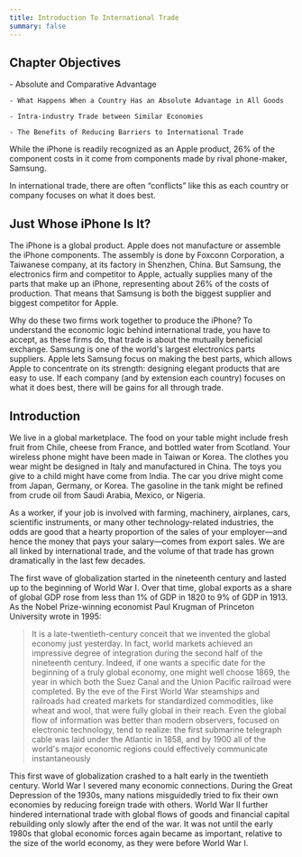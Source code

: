 ```yaml
---
title: Introduction To International Trade
summary: false
---
```


## Chapter Objectives

<Info title='In this chapter, you will learn about:'>
    - Absolute and Comparative Advantage

    - What Happens When a Country Has an Absolute Advantage in All Goods

    - Intra-industry Trade between Similar Economies

    - The Benefits of Reducing Barriers to International Trade

</Info>

While the iPhone is readily recognized as an Apple product, 26% of the component costs in it come from components made by rival phone-maker, Samsung.

In international trade, there are often “conflicts” like this as each country or company focuses on what it does best.

## Just Whose iPhone Is It?

The iPhone is a global product. Apple does not manufacture or assemble the iPhone components. The assembly is done by Foxconn Corporation, a Taiwanese company, at its factory in Shenzhen, China. But Samsung, the electronics firm and competitor to Apple, actually supplies many of the parts that make up an iPhone, representing about 26% of the costs of production. That means that Samsung is both the biggest supplier and biggest competitor for Apple.

Why do these two firms work together to produce the iPhone? To understand the economic logic behind international trade, you have to accept, as these firms do, that trade is about the mutually beneficial exchange. Samsung is one of the world's largest electronics parts suppliers. Apple lets Samsung focus on making the best parts, which allows Apple to concentrate on its strength: designing elegant products that are easy to use. If each company (and by extension each country) focuses on what it does best, there will be gains for all through trade.

## Introduction

We live in a global marketplace. The food on your table might include fresh fruit from Chile, cheese from France, and bottled water from Scotland. Your wireless phone might have been made in Taiwan or Korea. The clothes you wear might be designed in Italy and manufactured in China. The toys you give to a child might have come from India. The car you drive might come from Japan, Germany, or Korea. The gasoline in the tank might be refined from crude oil from Saudi Arabia, Mexico, or Nigeria.

As a worker, if your job is involved with farming, machinery, airplanes, cars, scientific instruments, or many other technology-related industries, the odds are good that a hearty proportion of the sales of your employer—and hence the money that pays your salary—comes from export sales. We are all linked by international trade, and the volume of that trade has grown dramatically in the last few decades.

The first wave of globalization started in the nineteenth century and lasted up to the beginning of World War I. Over that time, global exports as a share of global GDP rose from less than 1% of GDP in 1820 to 9% of GDP in 1913. As the Nobel Prize-winning economist Paul Krugman of Princeton University wrote in 1995:

<Blockquote author="Paul Krugman">
  It is a late-twentieth-century conceit that we invented the global economy
  just yesterday. In fact, world markets achieved an impressive degree of
  integration during the second half of the nineteenth century. Indeed, if one
  wants a specific date for the beginning of a truly global economy, one might
  well choose 1869, the year in which both the Suez Canal and the Union Pacific
  railroad were completed. By the eve of the First World War steamships and
  railroads had created markets for standardized commodities, like wheat and
  wool, that were fully global in their reach. Even the global flow of
  information was better than modern observers, focused on electronic
  technology, tend to realize: the first submarine telegraph cable was laid
  under the Atlantic in 1858, and by 1900 all of the world's major economic
  regions could effectively communicate instantaneously
</Blockquote>

This first wave of globalization crashed to a halt early in the twentieth century. World War I severed many economic connections. During the Great Depression of the 1930s, many nations misguidedly tried to fix their own economies by reducing foreign trade with others. World War II further hindered international trade with global flows of goods and financial capital rebuilding only slowly after the end of the war. It was not until the early 1980s that global economic forces again became as important, relative to the size of the world economy, as they were before World War I.
